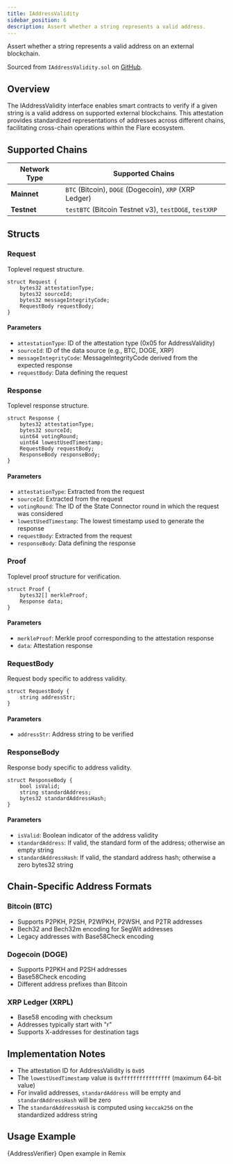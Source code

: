 ```yaml
---
title: IAddressValidity
sidebar_position: 6
description: Assert whether a string represents a valid address.
---
```



Assert whether a string represents a valid address on an external blockchain.

Sourced from `IAddressValidity.sol` on [GitHub](https://github.com/flare-foundation/flare-smart-contracts-v2/blob/main/contracts/userInterfaces/fdc/IAddressValidity.sol).

## Overview

The IAddressValidity interface enables smart contracts to verify if a given string is a valid address on supported external blockchains. This attestation provides standardized representations of addresses across different chains, facilitating cross-chain operations within the Flare ecosystem.

## Supported Chains

| Network Type | Supported Chains                                       |
| ------------ | ------------------------------------------------------ |
| **Mainnet**  | `BTC` (Bitcoin), `DOGE` (Dogecoin), `XRP` (XRP Ledger) |
| **Testnet**  | `testBTC` (Bitcoin Testnet v3), `testDOGE`, `testXRP`  |

## Structs

### Request

Toplevel request structure.

```solidity
struct Request {
    bytes32 attestationType;
    bytes32 sourceId;
    bytes32 messageIntegrityCode;
    RequestBody requestBody;
}
```

#### Parameters

- `attestationType`: ID of the attestation type (0x05 for AddressValidity)
- `sourceId`: ID of the data source (e.g., BTC, DOGE, XRP)
- `messageIntegrityCode`: MessageIntegrityCode derived from the expected response
- `requestBody`: Data defining the request

### Response

Toplevel response structure.

```solidity
struct Response {
    bytes32 attestationType;
    bytes32 sourceId;
    uint64 votingRound;
    uint64 lowestUsedTimestamp;
    RequestBody requestBody;
    ResponseBody responseBody;
}
```

#### Parameters

- `attestationType`: Extracted from the request
- `sourceId`: Extracted from the request
- `votingRound`: The ID of the State Connector round in which the request was considered
- `lowestUsedTimestamp`: The lowest timestamp used to generate the response
- `requestBody`: Extracted from the request
- `responseBody`: Data defining the response

### Proof

Toplevel proof structure for verification.

```solidity
struct Proof {
    bytes32[] merkleProof;
    Response data;
}
```

#### Parameters

- `merkleProof`: Merkle proof corresponding to the attestation response
- `data`: Attestation response

### RequestBody

Request body specific to address validity.

```solidity
struct RequestBody {
    string addressStr;
}
```

#### Parameters

- `addressStr`: Address string to be verified

### ResponseBody

Response body specific to address validity.

```solidity
struct ResponseBody {
    bool isValid;
    string standardAddress;
    bytes32 standardAddressHash;
}
```

#### Parameters

- `isValid`: Boolean indicator of the address validity
- `standardAddress`: If valid, the standard form of the address; otherwise an empty string
- `standardAddressHash`: If valid, the standard address hash; otherwise a zero bytes32 string

## Chain-Specific Address Formats

### Bitcoin (BTC)

- Supports P2PKH, P2SH, P2WPKH, P2WSH, and P2TR addresses
- Bech32 and Bech32m encoding for SegWit addresses
- Legacy addresses with Base58Check encoding

### Dogecoin (DOGE)

- Supports P2PKH and P2SH addresses
- Base58Check encoding
- Different address prefixes than Bitcoin

### XRP Ledger (XRPL)

- Base58 encoding with checksum
- Addresses typically start with "r"
- Supports X-addresses for destination tags

## Implementation Notes

- The attestation ID for AddressValidity is `0x05`
- The `lowestUsedTimestamp` value is `0xffffffffffffffff` (maximum 64-bit value)
- For invalid addresses, `standardAddress` will be empty and `standardAddressHash` will be zero
- The `standardAddressHash` is computed using `keccak256` on the standardized address string

## Usage Example

<CodeBlock language="solidity" title="AddressVerifier.sol">
  {AddressVerifier}
</CodeBlock>
<Remix fileName="AddressVerifier.sol">Open example in Remix</Remix>

